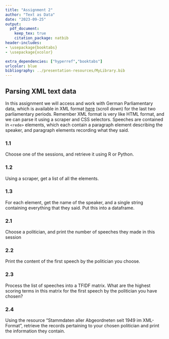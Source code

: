 ```yaml
---
title: "Assignment 2"
author: "Text as Data"
date: "2023-09-25"
output: 
  pdf_document:
    keep_tex: true
    citation_package: natbib
header-includes:
- \usepackage{booktabs}
- \usepackage{xcolor}

extra_dependencies: ["hyperref","booktabs"]
urlcolor: blue
bibliography: ../presentation-resources/MyLibrary.bib
---
```


## Parsing XML text data

In this assignment we will access and work with German Parliamentary data, which is available in XML format [here](https://www.bundestag.de/services/opendata) (scroll down) for the last two parliamentary periods. Remember XML format is very like HTML format, and we can parse it using a scraper and CSS selectors. Speeches are contained in `<rede>` elements, which each contain a paragraph element describing the speaker, and paragraph elements recording what they said.

### 1.1 

Choose one of the sessions, and retrieve it using R or Python. 

### 1.2 

Using a scraper, get a list of all the <rede> elements. 

### 1.3 

For each element, get the name of the speaker, and a single string containing everything that they said. Put this into a dataframe. 

### 2.1 

Choose a politician, and print the number of speeches they made in this session

### 2.2 

Print the content of the first speech by the politician you choose.

### 2.3 

Process the list of speeches into a TFIDF matrix. What are the highest scoring terms in this matrix for the first speech by the politician you have chosen?

### 2.4 

Using the resource "Stammdaten aller Abgeordneten seit 1949 im XML-Format", retrieve the records pertaining to your chosen politician and print the information they contain.